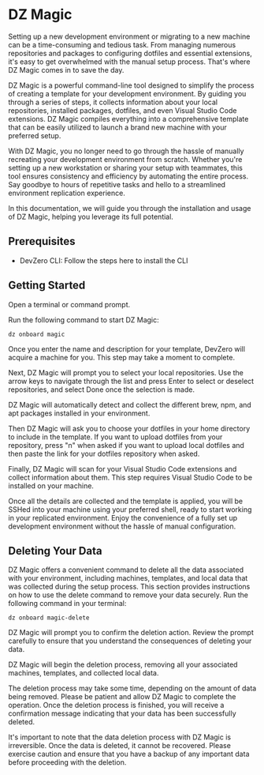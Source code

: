 
# DZ Magic

Setting up a new development environment or migrating to a new machine can be a time-consuming and tedious task. From managing numerous repositories and packages to configuring dotfiles and essential extensions, it's easy to get overwhelmed with the manual setup process. That's where DZ Magic comes in to save the day.

DZ Magic is a powerful command-line tool designed to simplify the process of creating a template for your development environment. By guiding you through a series of steps, it collects information about your local repositories, installed packages, dotfiles, and even Visual Studio Code extensions. DZ Magic compiles everything into a comprehensive template that can be easily utilized to launch a brand new machine with your preferred setup.

With DZ Magic, you no longer need to go through the hassle of manually recreating your development environment from scratch. Whether you're setting up a new workstation or sharing your setup with teammates, this tool ensures consistency and efficiency by automating the entire process. Say goodbye to hours of repetitive tasks and hello to a streamlined environment replication experience.

In this documentation, we will guide you through the installation and usage of DZ Magic, helping you leverage its full potential.

## Prerequisites

- DevZero CLI: Follow the steps here to install the CLI

## Getting Started

Open a terminal or command prompt.

Run the following command to start DZ Magic:

```
dz onboard magic
```

Once you enter the name and description for your template, DevZero will acquire a machine for you. This step may take a moment to complete.

Next, DZ Magic will prompt you to select your local repositories. Use the arrow keys to navigate through the list and press Enter to select or deselect repositories, and select Done once the selection is made.

DZ Magic will automatically detect and collect the different brew, npm, and apt packages installed in your environment.

Then DZ Magic will ask you to choose your dotfiles in your home directory to include in the template. If you want to upload dotfiles from your repository, press "n" when asked if you want to upload local dotfiles and then paste the link for your dotfiles repository when asked.

Finally, DZ Magic will scan for your Visual Studio Code extensions and collect information about them. This step requires Visual Studio Code to be installed on your machine.

Once all the details are collected and the template is applied, you will be SSHed into your machine using your preferred shell, ready to start working in your replicated environment. Enjoy the convenience of a fully set up development environment without the hassle of manual configuration.

## Deleting Your Data

DZ Magic offers a convenient command to delete all the data associated with your environment, including machines, templates, and local data that was collected during the setup process. This section provides instructions on how to use the delete command to remove your data securely. Run the following command in your terminal:

```
dz onboard magic-delete
```

DZ Magic will prompt you to confirm the deletion action. Review the prompt carefully to ensure that you understand the consequences of deleting your data.

DZ Magic will begin the deletion process, removing all your associated machines, templates, and collected local data.

The deletion process may take some time, depending on the amount of data being removed. Please be patient and allow DZ Magic to complete the operation. Once the deletion process is finished, you will receive a confirmation message indicating that your data has been successfully deleted.

It's important to note that the data deletion process with DZ Magic is irreversible. Once the data is deleted, it cannot be recovered. Please exercise caution and ensure that you have a backup of any important data before proceeding with the deletion.
